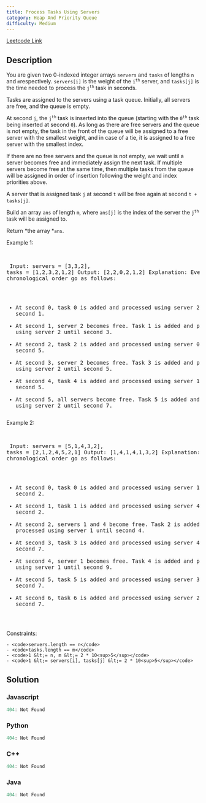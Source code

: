 ```yaml
---
title: Process Tasks Using Servers
category: Heap And Priority Queue
difficulty: Medium
---
```


<Callout>

[Leetcode Link](https://leetcode.com/problems/process-tasks-using-servers)

</Callout>

## Description
You are given two 0-indexed integer arrays <code>servers</code> and <code>tasks</code> of lengths <code>n</code>​​​​​​ and <code>m</code>​​​​​​ respectively. <code>servers[i]</code> is the weight of the <code>i<sup>​​​​​​th</sup></code>​​​​ server, and <code>tasks[j]</code> is the time needed to process the <code>j<sup>​​​​​​th</sup></code>​​​​ task in seconds.

Tasks are assigned to the servers using a task queue. Initially, all servers are free, and the queue is empty.

At second <code>j</code>, the <code>j<sup>th</sup></code> task is inserted into the queue (starting with the <code>0<sup>th</sup></code> task being inserted at second <code>0</code>). As long as there are free servers and the queue is not empty, the task in the front of the queue will be assigned to a free server with the smallest weight, and in case of a tie, it is assigned to a free server with the smallest index.

If there are no free servers and the queue is not empty, we wait until a server becomes free and immediately assign the next task. If multiple servers become free at the same time, then multiple tasks from the queue will be assigned in order of insertion following the weight and index priorities above.

A server that is assigned task <code>j</code> at second <code>t</code> will be free again at second <code>t + tasks[j]</code>.

Build an array <code>ans</code>​​​​ of length <code>m</code>, where <code>ans[j]</code> is the index of the server the <code>j<sup>​​​​​​th</sup></code> task will be assigned to.

Return *the array *<code>ans</code>​​​​.

 
Example 1:

<br /><pre className="overflow-x-auto">
Input: servers = [3,3,2], tasks = [1,2,3,2,1,2]
Output: [2,2,0,2,1,2]
Explanation: Events in chronological order go as follows:
- At second 0, task 0 is added and processed using server 2 until second 1.
- At second 1, server 2 becomes free. Task 1 is added and processed using server 2 until second 3.
- At second 2, task 2 is added and processed using server 0 until second 5.
- At second 3, server 2 becomes free. Task 3 is added and processed using server 2 until second 5.
- At second 4, task 4 is added and processed using server 1 until second 5.
- At second 5, all servers become free. Task 5 is added and processed using server 2 until second 7.</pre>

Example 2:

<br /><pre className="overflow-x-auto">
Input: servers = [5,1,4,3,2], tasks = [2,1,2,4,5,2,1]
Output: [1,4,1,4,1,3,2]
Explanation: Events in chronological order go as follows: 
- At second 0, task 0 is added and processed using server 1 until second 2.
- At second 1, task 1 is added and processed using server 4 until second 2.
- At second 2, servers 1 and 4 become free. Task 2 is added and processed using server 1 until second 4. 
- At second 3, task 3 is added and processed using server 4 until second 7.
- At second 4, server 1 becomes free. Task 4 is added and processed using server 1 until second 9. 
- At second 5, task 5 is added and processed using server 3 until second 7.
- At second 6, task 6 is added and processed using server 2 until second 7.
</pre>

 
Constraints:


	- <code>servers.length == n</code>
	- <code>tasks.length == m</code>
	- <code>1 &lt;= n, m &lt;= 2 * 10<sup>5</sup></code>
	- <code>1 &lt;= servers[i], tasks[j] &lt;= 2 * 10<sup>5</sup></code>



## Solution

### Javascript
```javascript
404: Not Found
```
### Python
```python
404: Not Found
```
### C++
```cpp
404: Not Found
```
### Java
```java
404: Not Found
```


